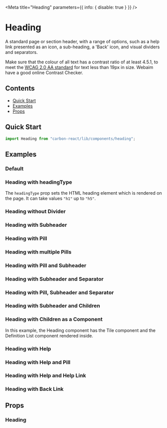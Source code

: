 


<Meta title="Heading" parameters={{ info: { disable: true } }} />

# Heading

A standard page or section header, with a range of options, such as a help link presented as an icon, a sub-heading, a 'Back' icon, and visual dividers and separators.

Make sure that the colour of all text has a contrast ratio of at least 4.5.1,
to meet the [WCAG 2.0 AA standard](https://www.w3.org/TR/UNDERSTANDING-WCAG20/visual-audio-contrast-contrast.html "WCAG 2.0 AA standard") for text less than 19px in size.
Webaim have a good online Contrast Checker.

## Contents

- [Quick Start](#quick-start)
- [Examples](#examples)
- [Props](#props)

## Quick Start

```javascript
import Heading from "carbon-react/lib/components/heading";
```

## Examples

### Default

<Canvas>
  <Story name="default" story={stories.Default} />
</Canvas>

### Heading with headingType

The `headingType` prop sets the HTML heading element which is rendered on the page. It can take values `"h1"` up to `"h5"`.

<Canvas>
  <Story name="with headingType">
    <Heading headingType="h1" title="This is a h1 Title" />
    <Heading headingType="h2" title="This is a h2 Title" />
    <Heading headingType="h3" title="This is a h3 Title" />
    <Heading headingType="h4" title="This is a h4 Title" />
    <Heading headingType="h5" title="This is a h5 Title" />
  </Story>
</Canvas>


### Heading without Divider

<Canvas>
  <Story name="without Divider" story={stories.WithoutDivider} />
</Canvas>

### Heading with Subheader

<Canvas>
  <Story name="with subheader" story={stories.WithSubheader} />
</Canvas>

### Heading with Pill

<Canvas>
  <Story name="with pill" story={stories.WithPill} />
</Canvas>

### Heading with multiple Pills

<Canvas>
  <Story name="with multiple pills" story={stories.WithMultiplePills} />
</Canvas>

### Heading with Pill and Subheader

<Canvas>
  <Story name="with pill and subheader" story={stories.WithPillAndSubheader} />
</Canvas>

### Heading with Subheader and Separator

<Canvas>
  <Story name="with subheader and separator" story={stories.WithSubheaderSeperator} />
</Canvas>

### Heading with Pill, Subheader and Separator

<Canvas>
  <Story name="with pill, subheader and separator" story={stories.WithPillSubheaderSeperator} />
</Canvas>

### Heading with Subheader and Children

<Canvas>
  <Story name="with subheader and children" story={stories.WithSubheaderChildren} />
</Canvas>

### Heading with Children as a Component

In this example, the Heading component has the Tile component and the Definition List component rendered inside.

<Canvas>
  <Story name="with children as component" story={stories.WithChildrenComponent} />
</Canvas>

### Heading with Help

<Canvas>
  <Story name="with help" story={stories.WithHelp} />
</Canvas>

### Heading with Help and Pill

<Canvas>
  <Story name="with help and pill" story={stories.WithHelpPill} />
</Canvas>

### Heading with Help and Help Link

<Canvas>
  <Story name="with help link" story={stories.WithHelpLink} />
</Canvas>

### Heading with Back Link

<Canvas>
  <Story name="with back link" story={stories.WithBackLink} />
</Canvas>

## Props

### Heading

<StyledSystemProps of={Heading} margin noHeader />
